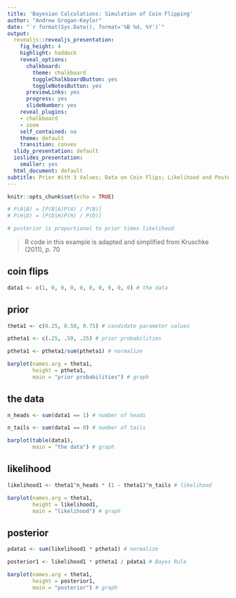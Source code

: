 ```yaml
---
title: 'Bayesian Calculations: Simulation of Coin Flipping'
author: "Andrew Grogan-Kaylor"
date: "`r format(Sys.Date(), format='%B %d, %Y')`"
output:
  revealjs::revealjs_presentation:
    fig_height: 4
    highlight: haddock
    reveal_options:
      chalkboard:
        theme: chalkboard
        toggleChalkboardButton: yes
        toggleNotesButton: yes
      previewLinks: yes
      progress: yes
      slideNumber: yes
    reveal_plugins:
    - chalkboard
    - zoom
    self_contained: no
    theme: default
    transition: convex
  slidy_presentation: default
  ioslides_presentation:
    smaller: yes
  html_document: default
subtitle: Prior With 3 Values; Data on Coin Flips; Likelihood and Posterior
---
```


```r

knitr::opts_chunk$set(echo = TRUE)

```

```r

# P(A|B) = [P(B|A)P(A) / P(B)]
# P(H|D) = [P(D|H)P(H) / P(D)]

# posterior is proportional to prior times likelihood

```


> R code in this example is adapted and simplified  from Kruschke (2011), p. 70

## coin flips

```r

data1 <- c(1, 0, 0, 0, 0, 0, 0, 0, 0, 0) # the data

```

## prior

```r

theta1 <- c(0.25, 0.50, 0.75) # candidate parameter values

ptheta1 <- c(.25, .50, .25) # prior probabilities

ptheta1 <- ptheta1/sum(ptheta1) # normalize

barplot(names.arg = theta1, 
        height = ptheta1,
        main = "prior probabilities") # graph

```

## the data

```r

n_heads <- sum(data1 == 1) # number of heads

n_tails <- sum(data1 == 0) # number of tails

barplot(table(data1),
        main = "the data") # graph


```

## likelihood

```r

likelihood1 <- theta1^n_heads * (1 - theta1)^n_tails # likelihood

barplot(names.arg = theta1, 
        height = likelihood1,
        main = "likelihood") # graph

```

## posterior

```r

pdata1 <- sum(likelihood1 * ptheta1) # normalize

posterior1 <- likelihood1 * ptheta1 / pdata1 # Bayes Rule

barplot(names.arg = theta1, 
        height = posterior1,
        main = "posterior") # graph


```







